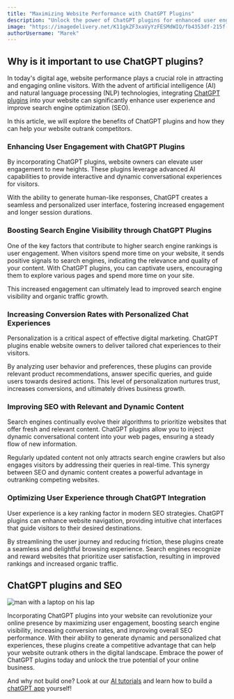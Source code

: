 ```yaml
---
title: "Maximizing Website Performance with ChatGPT Plugins"
description: "Unlock the power of ChatGPT plugins for enhanced user engagement, better SEO, and increased conversions. Revolutionize your online presence today!"
image: "https://imagedelivery.net/K11gkZF3xaVyYzFESMdWIQ/fb4353df-215f-4972-adbe-aad7a488ec00/full"
authorUsername: "Marek"
---
```


## Why is it important to use ChatGPT plugins?

In today's digital age, website performance plays a crucial role in attracting and engaging online visitors. With the advent of artificial intelligence (AI) and natural language processing (NLP) technologies, integrating [ChatGPT plugins](https://lablab.ai/blog/chatgpt-update-chatgpt-plugins-are-out) into your website can significantly enhance user experience and improve search engine optimization (SEO). 

In this article, we will explore the benefits of ChatGPT plugins and how they can help your website outrank competitors.

### Enhancing User Engagement with ChatGPT Plugins

By incorporating ChatGPT plugins, website owners can elevate user engagement to new heights. These plugins leverage advanced AI capabilities to provide interactive and dynamic conversational experiences for visitors. 

With the ability to generate human-like responses, ChatGPT creates a seamless and personalized user interface, fostering increased engagement and longer session durations.

### Boosting Search Engine Visibility through ChatGPT Plugins

One of the key factors that contribute to higher search engine rankings is user engagement. When visitors spend more time on your website, it sends positive signals to search engines, indicating the relevance and quality of your content. With ChatGPT plugins, you can captivate users, encouraging them to explore various pages and spend more time on your site. 

This increased engagement can ultimately lead to improved search engine visibility and organic traffic growth.

### Increasing Conversion Rates with Personalized Chat Experiences

Personalization is a critical aspect of effective digital marketing. ChatGPT plugins enable website owners to deliver tailored chat experiences to their visitors. 

By analyzing user behavior and preferences, these plugins can provide relevant product recommendations, answer specific queries, and guide users towards desired actions. This level of personalization nurtures trust, increases conversions, and ultimately drives business growth.

### Improving SEO with Relevant and Dynamic Content

Search engines continually evolve their algorithms to prioritize websites that offer fresh and relevant content. ChatGPT plugins allow you to inject dynamic conversational content into your web pages, ensuring a steady flow of new information. 

Regularly updated content not only attracts search engine crawlers but also engages visitors by addressing their queries in real-time. This synergy between SEO and dynamic content creates a powerful advantage in outranking competing websites.

### Optimizing User Experience through ChatGPT Integration

User experience is a key ranking factor in modern SEO strategies. ChatGPT plugins can enhance website navigation, providing intuitive chat interfaces that guide visitors to their desired destinations. 

By streamlining the user journey and reducing friction, these plugins create a seamless and delightful browsing experience. Search engines recognize and reward websites that prioritize user satisfaction, resulting in improved rankings and increased organic traffic.

## ChatGPT plugins and SEO

<Img src="https://imagedelivery.net/K11gkZF3xaVyYzFESMdWIQ/b15b7545-653a-40a7-050e-aab43b0a4900/full" alt="man with a laptop on his lap" />

Incorporating ChatGPT plugins into your website can revolutionize your online presence by maximizing user engagement, boosting search engine visibility, increasing conversion rates, and improving overall SEO performance. With their ability to generate dynamic and personalized chat experiences, these plugins create a competitive advantage that can help your website outrank others in the digital landscape. Embrace the power of ChatGPT plugins today and unlock the true potential of your online business.

And why not build one? Look at our [AI tutorials](https://lablab.ai/t) and learn how to build a [chatGPT app](https://lablab.ai/tech/openai/chatgpt) yourself!
